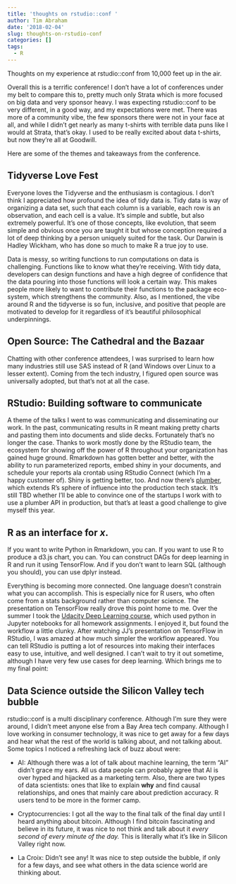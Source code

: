```yaml
---
title: 'thoughts on rstudio::conf '
author: Tim Abraham
date: '2018-02-04'
slug: thoughts-on-rstudio-conf
categories: []
tags:
  - R
---
```


Thoughts on my experience at rstudio::conf from 10,000 feet up in the air.

Overall this is a terrific conference! I don't have a lot of conferences under my belt to compare this to, pretty much only Strata which is more focused on big data and very sponsor heavy. I was expecting rstudio::conf to be very different, in a good way, and my expectations were met. There was more of a community vibe, the few sponsors there were not in your face at all, and while I didn't get nearly as many t-shirts with terrible data puns like I would at Strata, that's okay. I used to be really excited about data t-shirts, but now they're all at Goodwill.

Here are some of the themes and takeaways from the conference.

## Tidyverse Love Fest

Everyone loves the Tidyverse and the enthusiasm is contagious. I don't think I appreciated how profound the idea of tidy data is. Tidy data is way of organizing a data set, such that each column is a variable, each row is an observation, and each cell is a value. It's simple and subtle, but also extremely powerful. It's one of those concepts, like evolution, that seem simple and obvious once you are taught it but whose conception required a lot of deep thinking by a person uniquely suited for the task. Our Darwin is Hadley Wickham, who has done so much to make R a true joy to use.

Data is messy, so writing functions to run computations on data is challenging. Functions like to know what they're receiving. With tidy data, developers can design functions and have a high degree of confidence that the data pouring into those functions will look a certain way. This makes people more likely to want to contribute their functions to the package eco-system, which strengthens the community. Also, as I mentioned, the vibe around R and the tidyverse is so fun, inclusive, and positive that people are motivated to develop for it regardless of it's beautiful philosophical underpinnings.

## Open Source: The Cathedral and the Bazaar 

Chatting with other conference attendees, I was surprised to learn how many industries still use SAS instead of R (and Windows over Linux to a lesser extent). Coming from the tech industry, I figured open source was universally adopted, but that's not at all the case.

## RStudio: Building software to communicate

A theme of the talks I went to was communicating and disseminating our work. In the past, communicating results in R meant making pretty charts and pasting them into documents and slide decks. Fortunately that's no longer the case. Thanks to work mostly done by the RStudio team, the ecosystem for showing off the power of R throughout your organization has gained huge ground. Rmarkdown has gotten better and better, with the ability to run parameterized reports, embed shiny in your documents, and schedule your reports ala crontab using RStudio Connect (which I'm a happy customer of). Shiny is getting better, too. And now there's [plumber](https://www.rplumber.io/), which extends R's sphere of influence into the production tech stack. It's still TBD whether I'll be able to convince one of the startups I work with to use a plumber API in production, but that's at least a good challenge to give myself this year.


## R as an interface for $x$.
If you want to write Python in Rmarkdown, you can. If you want to use R to produce a d3.js chart, you can. You can construct DAGs for deep learning in R and run it using TensorFlow. And if you don't want to learn SQL (although you should), you can use dplyr instead.

Everything is becoming more connected. One language doesn't constrain what you can accomplish. This is especially nice for R users, who often come from a stats background rather than computer science. The presentation on TensorFlow really drove this point home to me. Over the summer I took the [Udacity Deep Learning course](https://www.udacity.com/course/deep-learning--ud730), which used python in Jupyter notebooks for all homework assignments. I enjoyed it, but found the workflow a little clunky. After watching JJ's presentation on TensorFlow in RStudio, I was amazed at how much simpler the workflow appeared. You can tell RStudio is putting a lot of resources into making their interfaces easy to use, intuitive, and well designed. I can't wait to try it out sometime, although I have very few use cases for deep learning. Which brings me to my final point:

## Data Science outside the Silicon Valley tech bubble

rstudio::conf is a multi disciplinary conference. Although I'm sure they were around, I didn't meet anyone else from a Bay Area tech company. Although I love working in consumer technology, it was nice to get away for a few days and hear what the rest of the world is talking about, and not talking about. Some topics I noticed a refreshing lack of buzz about were:

* AI: Although there was a lot of talk about machine learning, the term "AI" didn't grace my ears. All us data people can probably agree that AI is over hyped and hijacked as a marketing term. Also, there are two types of data scientists: ones that like to explain **why** and find causal relationships, and ones that mainly care about prediction accuracy. R users tend to be more in the former camp.

* Cryptocurrencies: I got all the way to the final talk of the final day until I heard anything about bitcoin. Although I find bitcoin fascinating and believe in its future, it was nice to not think and talk about it *every second of every minute of the day.* This is literally what it's like in Silicon Valley right now.

* La Croix: Didn't see any!
It was nice to step outside the bubble, if only for a few days, and see what others in the data science world are thinking about. 